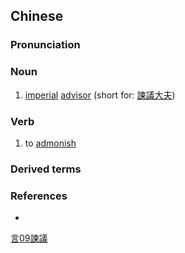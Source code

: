 ==Chinese==
{{zh-forms|s=谏议}}

===Pronunciation===
{{zh-pron
|m=jiànyì
|cat=n,v
}}

===Noun===
{{zh-noun}}

# {{lb|zh|archaic}} [[imperial]] [[advisor]] (short for: [[諫議大夫]])

===Verb===
{{zh-verb}}

# {{lb|zh|literary}} to [[admonish]]

===Derived terms===
{{zh-der|諫議大夫}}

===References===
* {{cite-book
|last=Luo
|first=Guanzhong
|authorlink=w:Luo Guanzhong
|coauthors=
|year=14th century
|title=[[s:Romance of the Three Kingdoms/Chapter 2#16|Romance of the Three Kingdoms/Chapter 2]]
|language=Mandarin/English
|publisher=
|location=
}}

[[Category:zh:Job titles in Romance of the Three Kingdoms|言09諫議]]